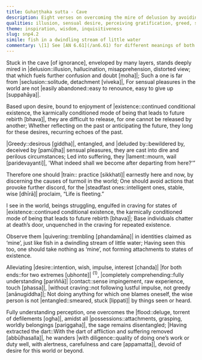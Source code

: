 ```yaml
---
title: Guhaṭṭhaka sutta - Cave
description: Eight verses on overcoming the mire of delusion by avoiding attachment to sensory pleasures, discerning their causes, and practicing for being free of ‘mine’.
qualities: illusion, sensual desire, perceiving gratification, greed, suffering, wisdom, personal existence, free from attachment, attachment, dispassion, free from attachment, diligence, complete comprehension
theme: inspiration, wisdom, inquisitiveness
slug: snp4.2
simile: fish in a dwindling stream of little water
commentary: \[1] See [AN 6.61](/an6.61) for different meanings of both ends.
---
```


Stuck in the cave [of ignorance], enveloped by many layers,
stands deeply mired in |delusion::illusion, hallucination, misapprehension, distorted view; that which fuels further confusion and doubt [moha]|;
Such a one is far from |seclusion::solitude, detachment [viveka]|,
For sensual pleasures in the world are not |easily abandoned::easy to renounce, easy to give up [suppahāya]|.

Based upon desire, bound to enjoyment of |existence::continued conditional existence, the karmically conditioned mode of being that leads to future rebirth [bhava]|,
they are difficult to release, for one cannot be released by another;
Whether reflecting on the past or anticipating the future,
they long for these desires, recurring echoes of the past.

|Greedy::desirous [giddha]|, entangled, and |deluded by::bewildered by, deceived by [pamūḷha]| sensual pleasures,
they are cast into dire and perilous circumstances;
Led into suffering, they |lament::mourn, wail [paridevayanti]|,
'What indeed shall we become after departing from here?'”

Therefore one should |train:: practice [sikkhati]| earnestly here and now,
by discerning the causes of turmoil in the world;
One should avoid actions that provoke further discord,
for the |steadfast ones::intelligent ones, stable, wise [dhīrā]| proclaim, “Life is fleeting.”

I see in the world, beings struggling,
engulfed in craving for states of |existence::continued conditional existence, the karmically conditioned mode of being that leads to future rebirth [bhava]|;
Base individuals chatter at death’s door,
unquenched in the craving for repeated existence.

Observe them |quivering::trembling [phandamāna]| in identities claimed as ‘mine’,
just like fish in a dwindling stream of little water;
Having seen this too, one should take nothing as ‘mine’,
not forming attachments to states of existence.

Alleviating |desire::intention, wish, impulse, interest [chanda]| |for both ends::for two extremes [ubhonte]| <sup>(1)</sup>,
|completely comprehending::fully understanding [pariññā]| |contact::sense impingement, raw experience, touch [phassa]|, |without craving::not following lustful impulse, not greedy [anānugiddha]|;
Not doing anything for which one blames oneself,
the wise person is not |entangled::smeared, stuck [lippati]| by things seen or heard.

Fully understanding perception, one overcomes the |flood::deluge, torrent of defilements [ogha]|,
amidst all |possessions::attachments, grasping, worldly belongings [pariggaha]|, the sage remains disentangled;
|Having extracted the dart::With the dart of affliction and suffering removed [abbūḷhasalla]|, he wanders |with diligence::quality of doing one’s work or duty well, with alertness, carefulness and care [appamatta]|,
devoid of desire for this world or beyond.